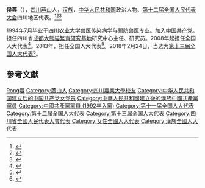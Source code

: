 {{Infobox officeholder
| 姓名          = 侯蓉
| 性別                      = 女
| 民族                        = [[汉族|汉族]]
| 出生日期                  = {{birth year and age|1968|5}}
| 出生地點                  = 
| 國籍                      = {{中华人民共和国}}
| 政黨                      = {{中國共產黨}}
| 母校                      = [[四川农业大学|四川农业大学]]
}}
'''侯蓉'''（{{bd|1968年|5月|}}），[[四川|四川]][[芦山|芦山]]人，[[汉族|汉族]]，[[中华人民共和国|中华人民共和国]]政治人物、[[第十二届全国人民代表大会|第十二届全国人民代表大会]]四川地区代表。<ref>{{cite news |title=【中国梦·大国工匠篇】熊猫“妈妈”侯蓉：用“匠心”守护“国宝”20年 |url=http://www.ce.cn/cysc/newmain/yc/jsxw/201909/03/t20190903_33071527.shtml |accessdate=2021-01-21 |publisher=中国经济网 |date=2019-09-03 |archive-date=2019-09-03 |archive-url=https://web.archive.org/web/20190903213621/http://www.ce.cn/cysc/newmain/yc/jsxw/201909/03/t20190903_33071527.shtml |dead-url=no }}</ref><ref>{{cite news |author1=席盘林 |title=侯蓉：守望熊猫与人类的共同家园 |url=http://newspaper.jcrb.com/2016/20161017/20161017_008/20161017_008_1.htm |accessdate=2021-01-21 |work=检察日报 |date=2016-10-17}}</ref><ref>{{cite news |author1=刘涛 |title=[提案议案回头看]全国人大代表侯蓉：为野生动物立法 |url=http://china.cnr.cn/yaowen/20170315/t20170315_523657990.shtml |accessdate=2021-01-21 |publisher=央广网 |date=2017-03-15}}</ref>

1994年7月毕业于[[四川农业大学|四川农业大学]]兽医传染病学与预防兽医专业。加入[[中国共产党|中国共产党]]。担任四川省[[成都大熊猫繁育研究基地|成都大熊猫繁育研究基地]]研究中心主任、研究员。2008年起担任全国人大代表<ref>{{cite news|title=全国人大代表信息-侯蓉|url=http://210.82.31.1:8084/delegate/viewDelegate.action?dbid=112229|accessdate=2013-04-05|newspaper=全国人大网|archive-url=https://web.archive.org/web/20140523225710/http://www.npc.gov.cn/delegate/viewDelegate.action?dbid=112229|archive-date=2014-05-23|dead-url=yes}}</ref>。2013年，担任全国人大代表<ref>{{cite news|title=全国人大代表信息-侯蓉|url=http://210.82.31.1:8084/delegate/viewDelegate.action?dbid=122204|accessdate=2013-04-05|newspaper=全国人大网|archive-url=https://web.archive.org/web/20140523230209/http://www.npc.gov.cn/delegate/viewDelegate.action?dbid=122204|archive-date=2014-05-23|dead-url=yes}}</ref>。2018年2月24日，当选为[[第十三届全国人大代表|第十三届全国人大代表]]<ref>{{Cite web|title=（受权发布）中华人民共和国第十三届全国人民代表大会代表名单-中新网|url=http://www.chinanews.com/gn/2018/02-25/8453959.shtml|accessdate=2021-02-13|work=中新网|archive-date=2018-02-27|archive-url=https://web.archive.org/web/20180227031724/http://www.chinanews.com/gn/2018/02-25/8453959.shtml|dead-url=no}}</ref>。

==參考文獻==
{{reflist}}

{{DEFAULTSORT:Hou}}
[[Category:侯姓|Rong蓉]]
[[Category:蘆山人|Category:蘆山人]]
[[Category:四川農業大學校友|Category:四川農業大學校友]]
[[Category:中华人民共和国建立后的中国共产党女党员|Category:中华人民共和国建立后的中国共产党女党员]]
[[Category:中華人民共和國建立後的漢族中國共產黨黨員|Category:中華人民共和國建立後的漢族中國共產黨黨員]]
[[Category:中國共產黨黨員_(1992年入黨)|Category:中國共產黨黨員 (1992年入黨)]]
[[Category:第十一届全国人大代表|Category:第十一届全国人大代表]]
[[Category:第十二届全国人大代表|Category:第十二届全国人大代表]]
[[Category:第十三届全国人大代表|Category:第十三届全国人大代表]]
[[Category:四川省全國人民代表大會代表|Category:四川省全國人民代表大會代表]]
[[Category:女性全國人大代表|Category:女性全國人大代表]]
[[Category:漢族全國人大代表|Category:漢族全國人大代表]]